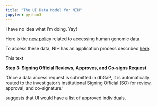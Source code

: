 ```yaml
---
title: "The UI Data Model for NIH"
jupyter: python3
---
```


I have no idea what I'm doing.  Yay!

Here is the [new policy](https://grants.nih.gov/grants/guide/notice-files/NOT-OD-24-157.html) related to accessing human genomic data.

To access these data, NIH has an application process described [here](https://sharing.nih.gov/accessing-data/accessing-genomic-data/how-to-request-and-access-datasets-from-dbgap).

This text 

**Step 3: Signing Official Reviews, Approves, and Co-signs Request**

'Once a data access request is submitted in dbGaP, it is automatically routed to the investigator's institutional Signing Official (SO) for review, approval, and co-signature.'

suggests that UI would have a list of approved individuals.




